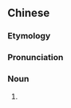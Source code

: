 {{also|果冻儿}}
==Chinese==
{{zh-forms|s=果冻儿|type=21}}

===Etymology===
{{zh-compound|果凍|兒||''diminutive suffix''}}

===Pronunciation===
{{zh-pron
|m=guǒdòngr
|cat=n
}}

===Noun===
{{zh-noun}}

# {{lb|zh|Mandarin}} {{erhua form}}